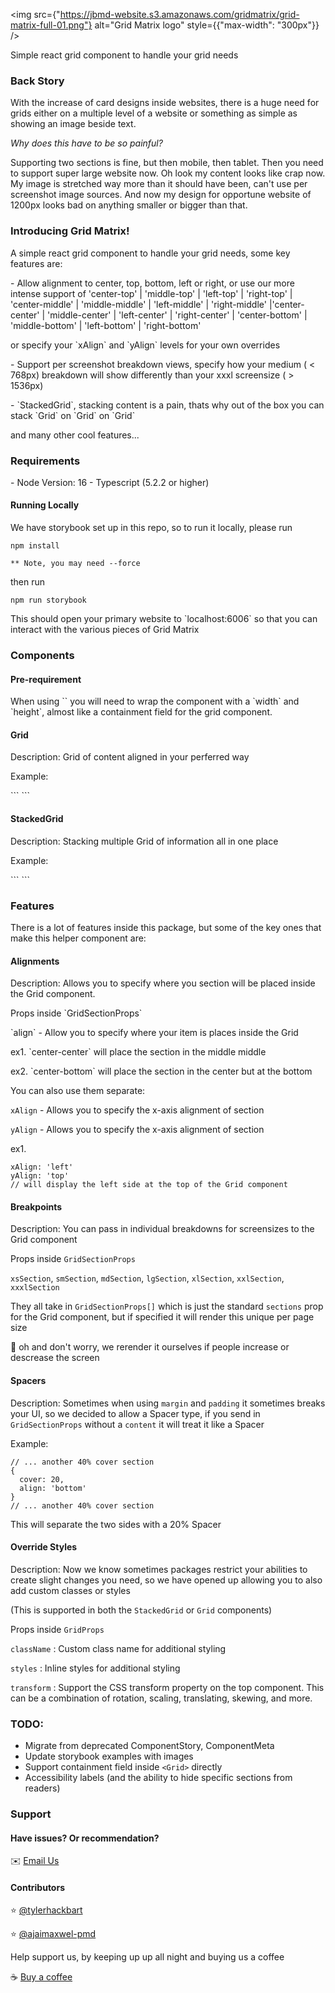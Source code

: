 
<Meta title="Grid Matix" />

<img
  src={"https://jbmd-website.s3.amazonaws.com/gridmatrix/grid-matrix-full-01.png"}
  alt="Grid Matrix logo"
  style={{"max-width": "300px"}}
/>

<p>Simple react grid component to handle your grid needs</p>

<h3>Back Story</h3>

<p>With the increase of card designs inside websites, there is a huge need for grids either on a multiple level of a website or something as simple as showing an image beside text.</p>

<i>Why does this have to be so painful?</i>

<p>Supporting two sections is fine, but then mobile, then tablet. Then you need to support super large website now. Oh look my content looks like crap now. My image is stretched way more than it should have been, can't use per screenshot image sources. And now my design for opportune website of 1200px looks bad on anything smaller or bigger than that.</p>

<h3>Introducing Grid Matrix!</h3>

<p>A simple react grid component to handle your grid needs, some key features are:</p>


<p>- Allow alignment to center, top, bottom, left or right, or use our more intense support of 'center-top' | 'middle-top' | 'left-top' | 'right-top' | 'center-middle' |  'middle-middle' |  'left-middle' |  'right-middle' |'center-center' | 'middle-center' | 'left-center' | 'right-center' | 'center-bottom' | 'middle-bottom' | 'left-bottom' | 'right-bottom'</p>

<p>or specify your `xAlign` and `yAlign` levels for your own overrides</p>

<p>- Support per screenshot breakdown views, specify how your medium ( < 768px) breakdown will show differently than your xxxl screensize ( > 1536px)</p>

<p>- `StackedGrid`, stacking content is a pain, thats why out of the box you can stack `Grid` on `Grid` on `Grid`</p>

<p>and many other cool features...</p>

<h3>Requirements</h3>

<p>
- Node Version: 16
- Typescript (5.2.2 or higher)
</p>

<h4>Running Locally</h4>

<p>We have storybook set up in this repo, so to run it locally, please run</p>

```
npm install 

** Note, you may need --force 
```

<p>then run</p>

```
npm run storybook
```

<p>This should open your primary website to `localhost:6006` so that you can interact with the various pieces of Grid Matrix</p>

<h3>Components</h3>

<h4>Pre-requirement</h4>

<p>When using `<Grid />` you will need to wrap the component with a `width` and `height`, almost like a containment field for the grid component.</p>

<h4>Grid</h4>

<p>Description: Grid of content aligned in your perferred way</p>

<p>Example:</p>
```
<Grid
  sections: GridSectionProps[]
/>
```

<h4>StackedGrid</h4>

<p>Description: Stacking multiple Grid of information all in one place</p>

<p>Example:</p>
```
<StackedGrid
  grids: GridWithLevelRequiredProps[]
/>
```

<h3>Features</h3>

<p>There is a lot of features inside this package, but some of the key ones that make this helper component are:</p>

<h4>Alignments</h4>

<p>Description: Allows you to specify where you section will be placed inside the Grid component.</p>

<p>Props inside `GridSectionProps`</p>

<p>`align` - Allow you to specify where your item is places inside the Grid</p>

<p>ex1. `center-center` will place the section in the middle middle</p>
<p>ex2.  `center-bottom` will place the section in the center but at the bottom</p>

<p>You can also use them separate:</p>


`xAlign` - Allows you to specify the x-axis alignment of section

`yAlign` - Allows you to specify the x-axis alignment of section

ex1. 
```
xAlign: 'left'
yAlign: 'top'
// will display the left side at the top of the Grid component
```

#### Breakpoints

Description: You can pass in individual breakdowns for screensizes to the Grid component

Props inside `GridSectionProps`

`xsSection`, `smSection`, `mdSection`, `lgSection`, `xlSection`, `xxlSection`, `xxxlSection`

They all take in `GridSectionProps[]` which is just the standard `sections` prop for the Grid component, but if specified it will render this unique per page size

:gift: oh and don't worry, we rerender it ourselves if people increase or descrease the screen

#### Spacers

Description: Sometimes when using `margin` and `padding` it sometimes breaks your UI, so we decided to allow a Spacer type, if you send in `GridSectionProps` without a `content` it will treat it like a Spacer

Example:
```
// ... another 40% cover section
{
  cover: 20,
  align: 'bottom'
}
// ... another 40% cover section
```
This will separate the two sides with a 20% Spacer

#### Override Styles

Description: Now we know sometimes packages restrict your abilities to create slight changes you need, so we have opened up allowing you to also add custom classes or styles

(This is supported in both the `StackedGrid` or `Grid` components)

Props inside `GridProps`

`className` : Custom class name for additional styling

`styles` : Inline styles for additional styling

`transform` : Support the CSS transform property on the top component. This can be a combination of rotation, scaling, translating, skewing, and more.




### TODO:
- Migrate from deprecated ComponentStory, ComponentMeta
- Update storybook examples with images
- Support containment field inside `<Grid>` directly
- Accessibility labels (and the ability to hide specific sections from readers)

### Support

#### Have issues? Or recommendation?

:envelope: <a href="mailto:support@juiceboxmonkeydesigns.com">Email Us</a>


#### Contributors

:star: <a href="https://github.com/tylerhackbart" target="_blank">@tylerhackbart</a>

:star: <a href="https://github.com/ajaimaxwel-pmd" target="_blank">@ajaimaxwel-pmd</a>


Help support us, by keeping up up all night and buying us a coffee

:coffee: <a href="https://link.juiceboxmonkeydesigns.com/5F9hI2" target="_blank"> Buy a coffee </a>
